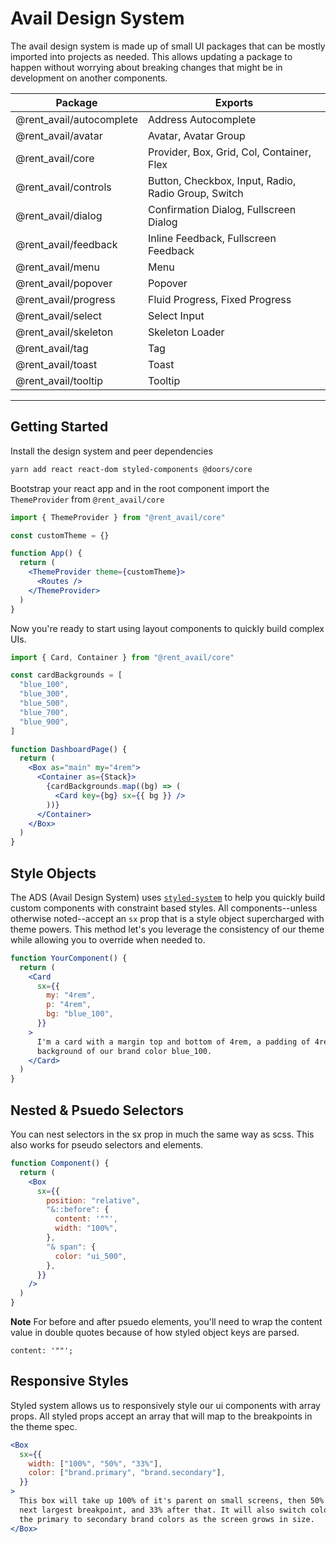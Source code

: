 
<Meta title="Intro / Getting Started" />

# Avail Design System

The avail design system is made up of small UI packages that can be mostly imported into projects as needed. This allows updating a package to happen without worrying about breaking changes that might be in development on another components.

| Package                  | Exports                                             |
| ------------------------ | --------------------------------------------------- |
| @rent_avail/autocomplete | Address Autocomplete                                |
| @rent_avail/avatar       | Avatar, Avatar Group                                |
| @rent_avail/core         | Provider, Box, Grid, Col, Container, Flex           |
| @rent_avail/controls     | Button, Checkbox, Input, Radio, Radio Group, Switch |
| @rent_avail/dialog       | Confirmation Dialog, Fullscreen Dialog              |
| @rent_avail/feedback     | Inline Feedback, Fullscreen Feedback                |
| @rent_avail/menu         | Menu                                                |
| @rent_avail/popover      | Popover                                             |
| @rent_avail/progress     | Fluid Progress, Fixed Progress                      |
| @rent_avail/select       | Select Input                                        |
| @rent_avail/skeleton     | Skeleton Loader                                     |
| @rent_avail/tag          | Tag                                                 |
| @rent_avail/toast        | Toast                                               |
| @rent_avail/tooltip      | Tooltip                                             |

---

## Getting Started

Install the design system and peer dependencies

```bash
yarn add react react-dom styled-components @doors/core
```

Bootstrap your react app and in the root component import the `ThemeProvider` from `@rent_avail/core`

```jsx
import { ThemeProvider } from "@rent_avail/core"

const customTheme = {}

function App() {
  return (
    <ThemeProvider theme={customTheme}>
      <Routes />
    </ThemeProvider>
  )
}
```

Now you're ready to start using layout components to quickly build complex UIs.

```jsx
import { Card, Container } from "@rent_avail/core"

const cardBackgrounds = [
  "blue_100",
  "blue_300",
  "blue_500",
  "blue_700",
  "blue_900",
]

function DashboardPage() {
  return (
    <Box as="main" my="4rem">
      <Container as={Stack}>
        {cardBackgrounds.map((bg) => (
          <Card key={bg} sx={{ bg }} />
        ))}
      </Container>
    </Box>
  )
}
```

## Style Objects

The ADS (Avail Design System) uses [`styled-system`](https://styled-system.com) to help you quickly build custom components with constraint based styles. All components--unless otherwise noted--accept an `sx` prop that is a style object supercharged with theme powers. This method let's you leverage the consistency of our theme while allowing you to override when needed to.

```jsx
function YourComponent() {
  return (
    <Card
      sx={{
        my: "4rem",
        p: "4rem",
        bg: "blue_100",
      }}
    >
      I'm a card with a margin top and bottom of 4rem, a padding of 4rem, and a
      background of our brand color blue_100.
    </Card>
  )
}
```

## Nested & Psuedo Selectors

You can nest selectors in the sx prop in much the same way as scss. This also works for pseudo selectors and elements.

```jsx
function Component() {
  return (
    <Box
      sx={{
        position: "relative",
        "&::before": {
          content: '""',
          width: "100%",
        },
        "& span": {
          color: "ui_500",
        },
      }}
    />
  )
}
```

**Note**
For before and after psuedo elements, you'll need to wrap the content value in double quotes because of how styled object keys are parsed.

`content: '""';`

## Responsive Styles

Styled system allows us to responsively style our ui components with array props. All styled props accept an array that will map to the breakpoints in the theme spec.

```jsx
<Box
  sx={{
    width: ["100%", "50%", "33%"],
    color: ["brand.primary", "brand.secondary"],
  }}
>
  This box will take up 100% of it's parent on small screens, then 50% on the
  next largest breakpoint, and 33% after that. It will also switch colors from
  the primary to secondary brand colors as the screen grows in size.
</Box>
```
